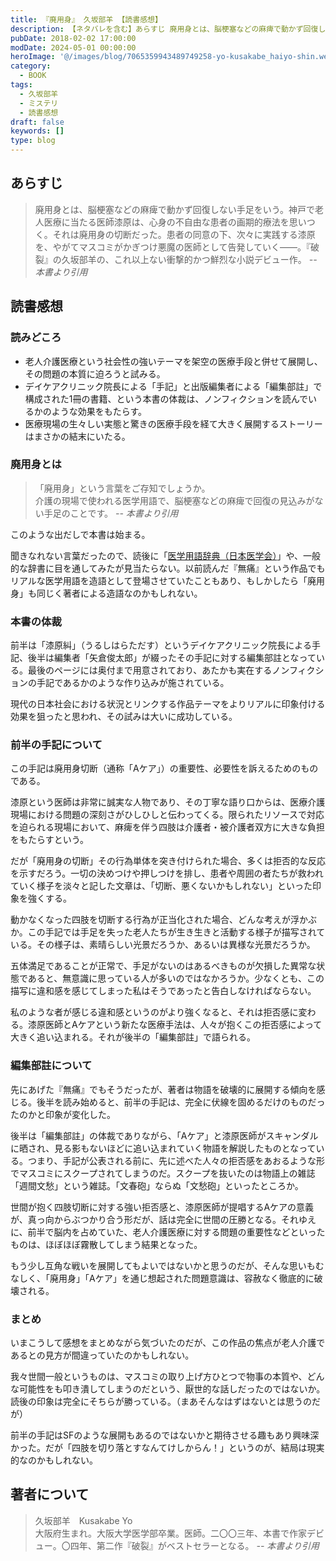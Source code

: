 ```yaml
---
title: 『廃用身』 久坂部羊 【読書感想】
description: 【ネタバレを含む】あらすじ 廃用身とは、脳梗塞などの麻痺で動かず回復しない手足をいう。神戸で老人医療に当たる医師漆原は、心身の不自由な患者の画期的療法を思いつく。それは廃用身の切断だった。患者の同意の下、次々に実践する漆原を、やがてマスコミがかぎつけ悪魔の医師として告発していく――
pubDate: 2018-02-02 17:00:00
modDate: 2024-05-01 00:00:00
heroImage: '@/images/blog/7065359943489749258-yo-kusakabe_haiyo-shin.webp'
category:
  - BOOK
tags:
  - 久坂部羊
  - ミステリ
  - 読書感想
draft: false
keywords: []
type: blog
---
```



## あらすじ

> 廃用身とは、脳梗塞などの麻痺で動かず回復しない手足をいう。神戸で老人医療に当たる医師漆原は、心身の不自由な患者の画期的療法を思いつく。それは廃用身の切断だった。患者の同意の下、次々に実践する漆原を、やがてマスコミがかぎつけ悪魔の医師として告発していく――。『破裂』の久坂部羊の、これ以上ない衝撃的かつ鮮烈な小説デビュー作。 <cite>-- 本書より引用</cite>

## 読書感想

### 読みどころ

- 老人介護医療という社会性の強いテーマを架空の医療手段と併せて展開し、その問題の本質に迫ろうと試みる。
- デイケアクリニック院長による「手記」と出版編集者による「編集部註」で構成された1冊の書籍、という本書の体裁は、ノンフィクションを読んでいるかのような効果をもたらす。
- 医療現場の生々しい実態と驚きの医療手段を経て大きく展開するストーリーはまさかの結末にいたる。

### 廃用身とは

<Alert type='danger' content='以降、ネタバレを含む' />

> 「廃用身」という言葉をご存知でしょうか。<br />
> 介護の現場で使われる医学用語で、脳梗塞などの麻痺で回復の見込みがない手足のことです。 <cite>-- 本書より引用</cite>

このような出だしで本書は始まる。

聞きなれない言葉だったので、読後に「<a href="https://jams.med.or.jp/dic/mdic.html" target="_blank" >医学用語辞典（日本医学会）</a>」や、一般的な辞書に目を通してみたが見当たらない。以前読んだ『無痛』という作品でもリアルな医学用語を造語として登場させていたこともあり、もしかしたら「廃用身」も同じく著者による造語なのかもしれない。

<BlogCard
  title='『無痛』 久坂部羊 【読書感想・あらすじ】'
  description='あらすじ  神戸の住宅地での一家四人殺害事件。惨たらしい現場から犯人の人格障害の疑いは濃厚だった。凶器のハンマー、Ｓサイズの帽子、ＬＬの靴跡他、遺留品は多かったが、警察は犯人像を絞れない。八カ月後、精神障害児童施設の十四歳の少女が自分が犯人だと告白した、が……。外見だけで症状が完璧にわかる驚異の医師'
  url='https://www.neputa-note.net/2017/12/yo-kusakabe.painless/'
  domain='www.neputa-note.net'
/>

### 本書の体裁

前半は「漆原糾」（うるしはらただす）というデイケアクリニック院長による手記、後半は編集者「矢倉俊太郎」が綴ったその手記に対する編集部註となっている。最後のページには奥付まで用意されており、あたかも実在するノンフィクションの手記であるかのような作り込みが施されている。

現代の日本社会における状況とリンクする作品テーマをよりリアルに印象付ける効果を狙ったと思われ、その試みは大いに成功している。

### 前半の手記について

この手記は廃用身切断（通称「Aケア」）の重要性、必要性を訴えるためのものである。

<Alert type='info' content='「A」は「amputatio（アンプゥターティオー）」の略' />

漆原という医師は非常に誠実な人物であり、その丁寧な語り口からは、医療介護現場における問題の深刻さがひしひしと伝わってくる。限られたリソースで対応を迫られる現場において、麻痺を伴う四肢は介護者・被介護者双方に大きな負担をもたらすという。

だが「廃用身の切断」その行為単体を突き付けられた場合、多くは拒否的な反応を示すだろう。一切の決めつけや押しつけを排し、患者や周囲の者たちが救われていく様子を淡々と記した文章は、「切断、悪くないかもしれない」といった印象を強くする。

動かなくなった四肢を切断する行為が正当化された場合、どんな考えが浮かぶか。この手記では手足を失った老人たちが生き生きと活動する様子が描写されている。その様子は、素晴らしい光景だろうか、あるいは異様な光景だろうか。

五体満足であることが正常で、手足がないのはあるべきものが欠損した異常な状態であると、無意識に思っている人が多いのではなかろうか。少なくとも、この描写に違和感を感じてしまった私はそうであったと告白しなければならない。

私のような者が感じる違和感というのがより強くなると、それは拒否感に変わる。漆原医師とAケアという新たな医療手法は、人々が抱くこの拒否感によって大きく追い込まれる。それが後半の「編集部註」で語られる。

### 編集部註について

先にあげた『無痛』でもそうだったが、著者は物語を破壊的に展開する傾向を感じる。後半を読み始めると、前半の手記は、完全に伏線を固めるだけのものだったのかと印象が変化した。

後半は「編集部註」の体裁でありながら、「Aケア」と漆原医師がスキャンダルに晒され、見る影もないほどに追い込まれていく物語を解説したものとなっている。つまり、手記が公表される前に、先に述べた人々の拒否感をあおるような形でマスコミにスクープされてしまうのだ。スクープを抜いたのは物語上の雑誌「週間文愁」という雑誌。「文春砲」ならぬ「文愁砲」といったところか。

世間が抱く四肢切断に対する強い拒否感と、漆原医師が提唱するAケアの意義が、真っ向からぶつかり合う形だが、話は完全に世間の圧勝となる。それゆえに、前半で脳内を占めていた、老人介護医療に対する問題の重要性などといったものは、ほぼほぼ霧散してしまう結果となった。

もう少し互角な戦いを展開してもよいではないかと思うのだが、そんな思いもむなしく、「廃用身」「Aケア」を通じ想起された問題意識は、容赦なく徹底的に破壊される。

### まとめ

いまこうして感想をまとめながら気づいたのだが、この作品の焦点が老人介護であるとの見方が間違っていたのかもしれない。

我々世間一般というものは、マスコミの取り上げ方ひとつで物事の本質や、どんな可能性をも叩き潰してしまうのだという、厭世的な話しだったのではないか。読後の印象は完全にそちらが勝っている。（まあそんなはずはないとは思うのだが）

前半の手記はSFのような展開もあるのではないかと期待させる趣もあり興味深かった。だが「四肢を切り落とすなんてけしからん！」というのが、結局は現実的なのかもしれない。

<div class='not-prose'>
  <div data-vc_mylinkbox_id='886754376'></div>
</div>

## 著者について

> 久坂部羊　Kusakabe Yo<br />
> 大阪府生まれ。大阪大学医学部卒業。医師。二〇〇三年、本書で作家デビュー。〇四年、第二作『破裂』がベストセラーとなる。 <cite>-- 本書より引用</cite>
